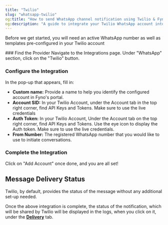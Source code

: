 ```yaml
---
title: "Twilio"
slug: "whatsapp-twilio"
og:title: "How to send WhatsApp channel notification using Twilio & Fyno | Help Document"
og:description: "A guide to integrate your Twilio WhatsApp account into Fyno."
---
```


Before we get started, you will need an active WhatsApp number as well as templates pre-configured in your Twilio account

<Steps>
### Find the Provider
Navigate to the Integrations page. Under "WhatsApp" section, click on the "Twilio" button.

### Configure the Integration

In the pop-up that appears, fill in:

-   **Custom name:** Provide a name to help you identify the configured account in Fyno's portal.
-   **Account SID:** In your Twilio Account, under the Account tab in the top right corner, find API Keys and Tokens. Make sure to use the live credentials
-   **Auth Token:** In your Twilio Account, Under the Account tab on the top right corner, find API Keys and Tokens. Use the eye icon to display the Auth token. Make sure to use the live credentials.
-   **From Number:** The registered WhatsApp number that you would like to use to initiate conversations.

### Complete the Integration

Click on "Add Account" once done, and you are all set!

</Steps>

## Message Delivery Status

Twilio, by default, provides the status of the message without any additional set-up needed.

Once the above integration is complete, the status of the notification, which will be shared by Twilio will be displayed in the logs, when you click on it, under the **[Delivery](./log-details-delivery)** tab.
